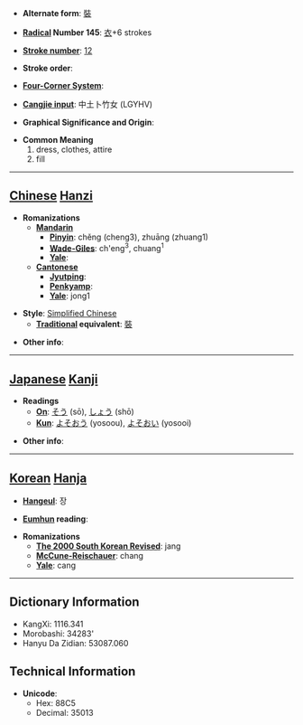* '''Alternate form''': [[裝]]

* '''[[Wiktionary:Chinese radical index| Radical]] Number 145''': [[Wiktionary:Chinese radical index 衣|衣]]+6 strokes

* '''[[Wiktionary:Chinese total strokes index|Stroke number]]''': [[Wiktionary:Chinese total strokes index 12|12]]

* '''Stroke order''': 

* '''[[Wiktionary:Chinese four corner index|Four-Corner System]]''': 

* '''[[Wiktionary:Chinese Cangjie index|Cangjie input]]''': 中土卜竹女 (LGYHV)

* '''Graphical Significance and Origin''': 

* '''Common Meaning'''
*#dress, clothes, attire
*# fill


----

== [[Chinese]] [[Hanzi]] ==

* '''Romanizations'''
** '''[[Mandarin]]'''
*** '''[[Pinyin]]''': chěng (cheng3), zhuāng (zhuang1)
*** '''[[Wade-Giles]]''': ch'eng<sup>3</sup>, chuang<sup>1</sup>
*** '''[[Yale]]''': 
** '''[[Cantonese]]'''
*** '''[[Jyutping]]''':
*** '''[[Penkyamp]]''': 
*** '''[[Yale]]''': jong1

* '''Style''': [[Simplified Chinese]] 
** '''[[Traditional Chinese|Traditional]] equivalent''': [[裝]]

* '''Other info''': 

----

== [[Japanese]] [[Kanji]] ==

* '''Readings'''
** '''[[On]]''': [[そう]] (sō), [[しょう]] (shō)
** '''[[Kun]]''': [[よそおう]] (yosoou), [[よそおい]] (yosooi)

* '''Other info''':  

----

== [[Korean]] [[Hanja]] ==

* '''[[Hangeul]]''': 장

* '''[[Eumhun]] reading''': 

* '''Romanizations'''
** '''[[The 2000 South Korean Revised Romanization|The 2000 South Korean Revised]]''': jang
** '''[[McCune-Reischauer]]''': chang
** '''[[Yale]]''': cang

----

== Dictionary Information ==

* KangXi: 1116.341
* Morobashi: 34283'
* Hanyu Da Zidian: 53087.060

== Technical Information ==

* '''Unicode''':
** Hex: 88C5
** Decimal: 35013